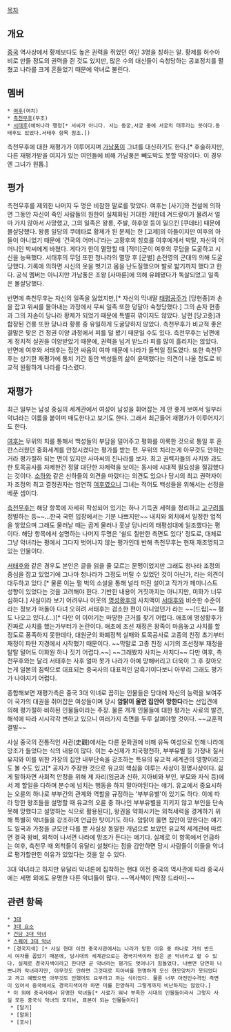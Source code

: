 [[목차]]
== 개요 ==
[[중국]] 역사상에서 황제보다도 높은 권력을 쥐었던 여인 3명을 칭하는 말. 황제를 허수아비로 만들 정도의 권력을 쥔 것도 있지만, 많은 수의 대신들이 숙청당하는 공포정치를 펼쳤고 나라를 크게 흔들었기 때문에 악녀로 불린다.

== 멤버 ==
 * [[여후]](여치)
 * [[측천무후]](무조)
 * [[서태후]](예허나라 행정[* 서씨가 아니다. 서는 동궁,서궁 중에 서궁의 태후라는 뜻이다.동태후도 있었다.서태후 항목 참조.])

측천무후에 대한 재평가가 이루어지며 [[가남풍]]이 그녀를 대신하기도 한다.[* 후술하지만, 다른 재평가받을 여지가 있는 여인들에 비해 가남풍은 빼도박도 못할 막장이다. 이 경우엔 그녀가 원톱.] 

== 평가 ==
측천무후를 제외한 나머지 두 명은 비참한 말로를 맞았다. 여후는 [사기]와 전설에 의하면 그동안 자신이 죽인 사람들의 원한이 실체화된 거대한 개한테 겨드랑이가 물려서 얼마 가지 않아서 사망했고, 그의 일족은 왕릉, 주발, 하후영 등이 일으킨 [쿠데타] 때문에 몰살당했다. 왕릉 일당의 쿠데타로 황제가 된 문제는 한 [고제]의 아들이지만 여후의 아들이 아니었기 때문에 '건국의 어머니'라는 고황후의 칭호를 여후에게서 박탈, 자신의 어머니인 박씨에게 바쳤다. 게다가 한이 멸망할 때 [적미]군이 여후의 무덤을 도굴하고 시신을 능욕했다. 서태후의 무덤 또한 청나라의 멸망 후 [군벌] 손전영의 군대의 의해 도굴당했다. 기록에 의하면 시신의 옷을 벗기고 몸을 난도질했으며 발로 밟기까지 했다고 한다. 공식 멤버는 아니지만 가남풍은 조왕 [사마륜]에 의해 유폐됐다가 독살되었고 일족은 몰살당했다. 

반면에 측천무후는 자신의 일족을 잃었지만,[* 자신의 막내딸 [[태평공주]]가 [당현종]과 손을 잡고 위씨를 몰아내는 과정에서 무씨 일족 또한 덩달아 숙청당했다.] 그의 손자 현종과 그의 자손이 당나라 황제가 되었기 때문에 특별히 깎이지도 않았다. 남편 [당고종]과 합장된 건릉 또한 당나라 황릉 중 유일하게 도굴당하지 않았다. 측천무후가 비교적 좋은 결말은 맞은 건 정권 이양 과정에서 피를 덜 봤기 때문일 수도 있다. 측천무후는 남편에게 정치적 실권을 이양받았기 때문에, 권력을 넘겨 받느라 피를 많이 흘리지는 않았다. 반면에 여후와 서태후는 집안 싸움의 여파 때문에 나라가 들썩일 정도였다. 또한 측천무후는 상기한 재평가에 통치 기간 동안 백성들의 삶이 윤택했다는 의견이 나올 정도로 비교적 원활하게 나라를 다스렸다.

== 재평가 ==
최근 일부는 남성 중심의 세계관에서 여성이 남성을 휘어잡는 게 안 좋게 보여서 일부러 악녀라는 이름을 붙이며 매도한다고 보기도 한다. 그래서 최근들어 재평가가 이루어지기도 한다. 

[[여후]]는 무위의 치를 통해서 백성들의 부담을 덜어주고 평화를 이룩한 것으로 통일 후 혼란스러웠던 중화세계를 안정시켰다는 평가를 받는 편. 무위의 치라는게 아무것도 안하는 거라 평가절하 되는 면이 있지만 사마씨의 진나라를 보자. 최고 권력자들의 사치와 과도한 토목공사를 자제한건 정말 대단한 자제력을 보이는 동시에 시대적 필요성을 절감했다는 것이다. [[소하]]와 같은 신하들의 의견을 따랐다는 의견도 있으나 당시의 최고 권력자이자 조정의 최고 결정권자는 엄연히 [[여후]]였으니 그녀는 적어도 백성들을 위해서는 선정을 베푼 셈이다. 

[[측천무후]]는 해당 항목에 자세히 작성되어 있기는 하나 기득권 세력을 정리하고 [[고구려]]를 정벌하는 등~~...한국 국민 입장에서는 기분 나쁘지만~~ 내치와 외치에서 일정한 업적을 쌓았으며 그래도 물러날 때는 곱게 물러나 훗날 당나라의 태평성대에 일조했다는 평이다. 해당 항목에서 설명하는 나머지 두명은 '쉴드 칠만한 측면도 있다' 정도로, 대체로 그냥 악녀라는 평에서 그다지 벗어나지 않는 평가인데 반해 측천무후는 현재 재조명되고 있는 인물이다.

[[서태후]]와 같은 경우도 본인은 글을 읽을 줄 모르는 문맹이었지만 그래도 청나라 조정의 중심을 잡고 있었기에 그나마 청나라가 그정도 버틸 수 있었던 것이 아닌가, 라는 의견이 대두하고 있다.[* 물론 이는 펄 벅의 소설을 통해 널리 퍼진 설이고 작가가 페미니스트 성향이 있었다는 것을 고려해야 한다. 기반한 내용이 거짓까지는 아니지만, 미화가 너무 심하다.] 사실이라 보기 어려우나 이웃의 [[명성황후]]의 사치액이 [[서태후]]와 비슷한 수준이라는 정보가 떠돌아 다녀 오히려 서태후는 검소한 편이 아니었던가 라는 ~~[드립]~~ 평도 나오고 있다.(...)[* 다만 이 이야기는 마땅한 근거를 찾기 어렵다. 애초에 명성황후가 진짜로 사치를 했는가부터가 논란이다. 애초에 조선 재정은 왕족이 마음놓고 사치를 할 정도로 풍족하지 못한데다, 대원군의 화폐정책 실패와 토목공사로 고종의 친정 초기부터 재정이 파탄 지경에서 시작했기 때문이다. ~~막말로 고종 친정 시기의 조선정부 재정을 탈탈 털어도 이화원 하나 짓기 어렵다.~~] ~~그래봤자 사치는 사치다~~ 다만 여후, 측천무후와는 달리 서태후는 사후 얼마 못가 나라가 아예 망해버리고 더욱이 그 후 찾아오는게 일본의 침략으로 대표되는 중국사의 대표적인 암흑기이다보니 아무리 그래도 평가가 나아지기 어렵다.

종합해보면 재평가측은 중국 3대 악녀로 꼽히는 인물들은 당대에 자신의 능력을 보여주어 국가의 대권을 쥐어잡은 여성들이며 당시 '''암탉이 울면 집안이 망한다'''라는 선입견에 의해 평가절하·비하된 인물들이라는 주장. 물론 개개 인물들에 대한 평가는 사료의 발견, 해석에 따라 시시각각 변하고 있으니 여러가지 측면을 두루 살펴야할 것이다. ~~교훈적 결말~~

사실 중국의 전통적인 사관(史觀)에서는 다른 문화권에 비해 유독 여성으로 인해 나라에 망조가 들었다는 식의 내용이 많다. 이는 수신제가 치국평천하, 부부유별 등 가정내 질서 유지와 이를 위한 가장의 집안 내부단속을 강조하는 특유의 유교적 세계관의 영향이라고도 볼 수도 있고[* 공자가 주장한 것으로 유교의 핵심을 이루는 사상이 정명사상이다. 쉽게 말하자면 사회적 안정을 위해 제 자리(임금과 신하, 지아비와 부인, 부모와 자식 등)에서 제 할일을 다하며 분수에 넘치는 행동을 하지 말아야된다는 얘기. 유교에서 중요시하는 오륜의 하나로 부부간의 관계와 역할을 규정하는 '부부유별'이 있기도 하다. 이에 따라 망한 왕조들을 설명할 때 유교의 오륜 중 하나인 부부유별을 지키지 않고 부인을 단속 못해 망했다고 설명하는 식으로 활용된다], 왕권을 약화시키는 외척세력을 경계하기 위해 특별히 악녀들을 강조하여 언급한 탓이기도 하다. 암탉이 울면 집안이 망한다는 얘기도 일국과 가정을 규모만 다를 뿐 사실상 동일한 개념으로 보았던 유교적 세계관에 따르면 결국 왕비, 외척이 나서면 나라에 망조가 든다는 얘기다. 실제로 이 항목에서 언급하는 여후, 측천무 때 외척들이 유달리 설쳤다는 점을 감안하면 당시 사람들이 이들을 악녀로 평가할만한 이유가 있었다는 것을 알 수 있다.

3대 악녀라고 하지만 유달리 악녀론에 집착하는 현대 이전 중국의 역사관에 따라 중국사에는 세명 외에도 유명한 다른 악녀들이 많다. ~~역사책이 [막장 드라마]~~

== 관련 항목 ==
 * [[3대]]
 * [[3대 요소]]
 * [[건담 3대 악녀]]
 * [[스퀘어 3대 악녀]]
 * [경국지색] [* 사실 현대 이전 중국사관에서는 나라가 망한 이유 중 하나로 거의 반드시 여자를 꼽았기 때문에, 당시대의 세계관으로는 경국지색이라 함은 곧 악녀라고 할 수 있다. 실제로 경국지색이라고 한다면 곧 악녀라는 평가도 벗어나기 힘들었다. 나쁘면 당연히 나쁘니까 악녀라지만, 아무것도 안하면 그것대로 지아비를 현명하게 모신 현모양처가 못되었다고 까고 예뻤으면 아무것도 안했어도 요부라고 까는 식이었다. 물론 너무 아전인수격인 측면이 있어서 중국에서도 경국지색이라 하면 미를 찬양하지 그렇게까지 비난하지는 않았다.]
 * 이 외에 중국사에서 유명한 악녀들[* 사료가 워낙 부족한 시대의 인물들이라서 그렇지 사실 모든 중국식 악녀의 모티브, 표본이 되는 인물들이다]
  * [달기]
  * [말희]
  * [포사]
